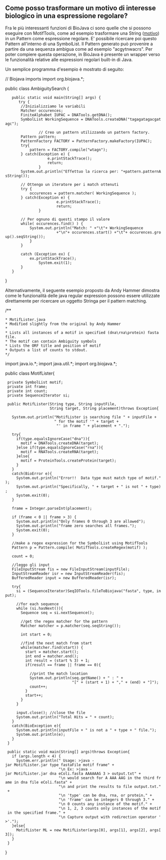 == Come posso trasformare un motivo di interesse biologico in una espressione regolare? ==

Fra le più interessanti funzioni di BioJava ci sono quelle che si possono eseguire con MotifTools, come ad esempio trasformare una String ([[Biojava:CookBookItaliano:Sequence:Regex:Motivo|motivo]]) in un Pattern come espressione regolare. E' possibile ricercare poi questo Pattern all'interno di una SymbolList. Il Pattern generato può provenire a partire da una sequenza ambigua come ad esempio "acgytnwacrs". Per poter compiere questa operazione, in BioJava è presente un wrapper verso le funzionalità relative alle espressioni regolari built-in di Java.

Un semplice programma d'esempio è mostrato di seguito:

<java>
// Biojava imports
import org.biojava.*;

public class AmbiguitySearch {

	public static void main(String[] args) {
	   try {
		//Inizializziamo le variabili
		Matcher occurences;
		FiniteAlphabet IUPAC = DNATools.getDNA();
		SymbolList WorkingSequence = DNATools.createDNA("tagagatagacgatagc");
		
                // Creo un pattern utilizzando un pattern factory.
		Pattern pattern;
		PatternFactory FACTORY = PatternFactory.makeFactory(IUPAC);
		try{
		    pattern = FACTORY.compile("wtagn");
		} catch(Exception e) {
                    e.printStackTrace(); 
                    return;
                }
		System.out.println("Effettuo la ricerca per: "+pattern.patternAsString());
		
		// Ottengo un iteratore per i match ottenuti
		try {
			occurences = pattern.matcher( WorkingSequence );
		} catch(Exception e) {
                        e.printStackTrace(); 
                        return;
                }

		// Per ognuno di questi stampo il valore
		while( occurences.find() ) {
			System.out.println("Match: " +"\t"+ WorkingSequence 
                        +"\n"+ occurences.start() +"\t"+ occurences.group().seqString());
			}
		}
		
		catch (Exception ex) {
			ex.printStackTrace();
		        System.exit(1);
		}
	}
}
</java>

Alternativamente, il seguente esempio proposto da Andy Hammer dimostra come le funzionalità delle java regular expression possono essere utilizzate direttamente per ricercare un oggetto Stringa per il pattern matching. 

<java>
/**
 * MotifLister.java
 * Modified slightly from the original by Andy Hammer
 *
 * Lists all instances of a motif in specified (dna\rna\protein) fasta file.
 * The motif can contain Ambiguity symbols
 * Lists the ORF title and position of motif
 * Outputs a list of counts to stdout.
 */
import java.io.*;
import java.util.*;
import org.biojava.*;

public class MotifLister{

  private SymbolList motif;
  private int frame;
  private int count;
  private SequenceIterator si;


  public MotifLister(String type, String inputFile,
                     String target, String placement)throws Exception{

    System.out.println("MotifLister is searching file " + inputFile +
                       " for the motif '" + target +
                        "' in frame " + placement + ".");

    try{
      if(type.equalsIgnoreCase("dna")){
        motif = DNATools.createDNA(target);
      }else if(type.equalsIgnoreCase("rna")){
        motif = RNATools.createRNA(target);
      }else{
        motif = ProteinTools.createProtein(target);
      }
    }
    catch(BioError e){
      System.out.println("Error!!  Data type must match type of motif.");
      System.out.println("Specifically, " + target + " is not " + type);
      System.exit(0);
    }

    frame = Integer.parseInt(placement);

    if (frame < 0 || frame > 3) {
      System.out.println("Only frames 0 through 3 are allowed");
      System.out.println("frame zero searches all frames.");
      System.exit(0);
    }

    //make a regex expression for the SymbolList using MotifTools
    Pattern p = Pattern.compile( MotifTools.createRegex(motif) );

    count = 0;

    //leggo gli input
    FileInputStream fis = new FileInputStream(inputFile);
    InputStreamReader isr = new InputStreamReader(fis);
    BufferedReader input = new BufferedReader(isr);

    try{
      si = (SequenceIterator)SeqIOTools.fileToBiojava("fasta", type, input);

      //for each sequence
      while (si.hasNext()){
        Sequence seq = si.nextSequence();

        //get the regex matcher for the pattern
        Matcher matcher = p.matcher(seq.seqString());

        int start = 0;

        //find the next match from start
        while(matcher.find(start)) {
          start = matcher.start();
          int end = matcher.end();
          int result = (start % 3) + 1;
          if(result == frame || frame == 0){

            //print the match location
            System.out.println(seq.getName() + " : " +
                               "[" + (start + 1) + "," + (end) + "]");
            count++;
          }
          start++;
        }
      }

      input.close(); //close the file
      System.out.println("Total Hits = " + count);
    }
    catch(BioException e){
      System.out.println(inputFile + " is not a " + type + " file.");
      System.out.println(e);
    }
  }

  public static void main(String[] args)throws Exception{
    if (args.length < 4) {
      System.err.println(" Usage: >java -jar MotifLister.jar type fastaFile motif frame" +
                         "\n Ex: >java -jar MotifLister.jar dna eColi.fasta AAAAAAG 3 > output.txt" +
                         "\n would search for A AAA AAG in the third frame in dna file eColi.fasta" +
                         "\n and print the results to file output.txt." +
                         "\n 'type' can be dna, rna, or protein." +
                         "\n 'frame' can be integers 0 through 3." +
                         "\n 0 counts any instance of the motif." +
                         "\n 1, 2, 3 counts only instances of the motif in the specified frame." +
                         "\n Capture output with redirection operator '>'.");
    }else{
      MotifLister ML = new MotifLister(args[0], args[1], args[2], args[3]);
    }
  }
}
</java>